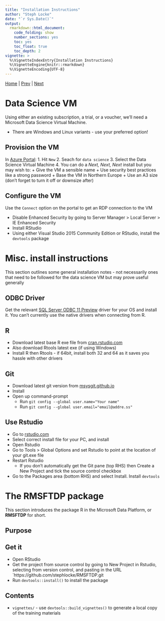 ```yaml
---
title: "Installation Instructions"
author: "Steph Locke"
date: "`r Sys.Date()`"
output: 
  rmarkdown::html_document: 
    code_folding: show
    number_sections: yes
    toc: yes
    toc_float: true
    toc_depth: 2
vignette: >
  %\VignetteIndexEntry{Installation Instructions}
  %\VignetteEngine{knitr::rmarkdown}
  %\VignetteEncoding{UTF-8}
---
```


[Home](index.html) | [Prev](RMicrosoft.html) | [Next](GettingStarted.html)


# Data Science VM {.tabset}
Using either an existing subscription, a trial, or a voucher, we'll need a Microsoft Data Science Virtual Machine.

- There are Windows and Linux variants - use your preferred option!

## Provision the VM
In [Azure Portal](http://portal.azure.com):
1. Hit `New`
2. Seach for `data science`
3. Select the Data Science Virtual Machine
4. You can do a *Next, Next, Next* install but you may wish to:
   + Give the VM a sensible name
   + Use security best practices like a strong password
   + Base the VM in Northern Europe
   + Use an A3 size (don't forget to turn it off or downsize after)

## Configure the VM
Use the `Connect` option on the portal to get an RDP connection to the VM

- Disable Enhanced Security by going to Server Manager > Local Server > IE Enhanced Security
- Install RStudio
- Using either Visual Studio 2015 Community Edition or RStudio, install the `devtools` package

# Misc. install instructions {.tabset}
<!-- Source: github.com/stephlocke/Rtraining/inst/handouts/infrastructure/setting-up-a-windows-r-machine -->
This section outlines some general installation notes - not necessarily ones that need to be followed for the data science VM but may prove useful generally

## ODBC Driver
Get the relevant [SQL Server ODBC 11 Preview](https://blogs.msdn.microsoft.com/joseph_idzioreks_blog/2015/09/13/azure-sql-database-sqlcmd-and-bcp-on-ubuntu-linux/) driver for your OS and install it. You can't currently use the native drivers when connecting from R.

## R
 * Download latest base R exe file from [cran.rstudio.com](http://cran.rstudio.com/)
 * Also download Rtools latest exe (if using Windows)
 * Install R then Rtools - if 64bit, install both 32 and 64 as it saves you hassle with other drivers

## Git
 * Download latest git version from [msysgit.github.io](https://msysgit.github.io/)
 * Install
 * Open up command-prompt
     + Run `git config --global user.name="Your name"`
     + Run `git config --global user.email="email@addre.ss"`

## Use Rstudio
 * Go to [rstudio.com](http://www.rstudio.com/products/rstudio/download/)
 * Select correct install file for your PC, and install
 * Open Rstudio
 * Go to Tools > Global Options and set Rstudio to point at the location of your git.exe file
 * Restart Rstudio
     + If you don't automatically get the Git pane (top RHS) then Create a New Project and tick the source control checkbox
 * Go to the Packages area (bottom RHS) and select Install. Install `devtools`



# The RMSFTDP package {.tabset}
This section introduces the package R in the Microsoft Data Platform, or **RMSFTDP** for short.

## Purpose
## Get it 
 * Open RStudio
 * Get the project from source control by going to New Project in Rstudio, selecting from version control, and pasting in the URL `https://github.com/stephlocke/RMSFTDP.git
 * Run `devtools::install()` to install the package

## Contents
 * `vignettes/` - use `devtools::build_vignettes()` to generate a local copy of the training materials
